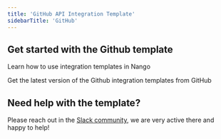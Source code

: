 ```yaml
---
title: 'GitHub API Integration Template'
sidebarTitle: 'GitHub'
---
```


## Get started with the Github template

<Card title="How to use integration templates"
      href="/understand/concepts/templates"
      icon="book-open">
    Learn how to use integration templates in Nango
</Card>

<Card title="Get the Github template"
      href="https://github.com/NangoHQ/nango/tree/master/integration-templates/github"
      icon="github">
    Get the latest version of the Github integration templates from GitHub
</Card>

## Need help with the template?
Please reach out in the [Slack community](https://nango.dev/slack), we are very active there and happy to help!